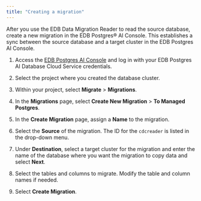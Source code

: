 ```yaml
---
title: "Creating a migration"
---
```


After you use the EDB Data Migration Reader to read the source database, create a new migration in the EDB Postgres® AI Console. 
This establishes a sync between the source database and a target cluster in the EDB Postgres AI Console. 

1.  Access the [EDB Postgres AI Console](https://portal.biganimal.com) and log in with your EDB Postgres AI Database Cloud Service credentials.

1.  Select the project where you created the database cluster. 

1.  Within your project, select **Migrate** > **Migrations**. 

1.  In the **Migrations** page, select **Create New Migration** > **To Managed Postgres**.

1.  In the **Create Migration** page, assign a **Name** to the migration. 

1.  Select the **Source** of the migration. The ID for the `cdcreader` is listed in the drop-down menu. 

1.  Under **Destination**, select a target cluster for the migration and enter the name of the database where you want the migration to copy data and select **Next**. 

1.  Select the tables and columns to migrate. Modify the table and column names if needed.

1.  Select **Create Migration**.